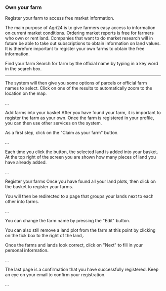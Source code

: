 ### Own your farm

Register your farm to access free market information.

The main purpose of Agri24 is to give farmers easy access to information on current market conditions. Ordering market reports is free for farmers who own or rent land. Companies that want to do market research will in future be able to take out subscriptions to obtain information on land values. It is therefore important to register your own farms to obtain the free information.

Find your farm
Search for farm by the official name by typing in a key word in the search box.

---

The system will then give you some options of parcels or official farm names to select. Click on one of the results to automatically zoom to the location on the map.

...

Add farms into your basket
After you have found your farm, it is important to register the farm as your own. Once the farm is registered in your profile, you can then use other services on the system.

As a first step, click on the "Claim as your farm" button.

...

Each time you click the button, the selected land is added into your basket. At the top right of the screen you are shown how many pieces of land you have already added.

...

Register your farms
Once you have found all your land plots, then click on the basket to register your farms.

You will then be redirected to a page that groups your lands next to each other into farms.

...

You can change the farm name by pressing the "Edit" button.

You can also still remove a land plot from the farm at this point by clicking on the tick box to the right of the land,.

Once the farms and lands look correct, click on "Next" to fill in your personal information.

...

The last page is a confirmation that you have successfully registered. Keep an eye on your email to confirm your registration.

...